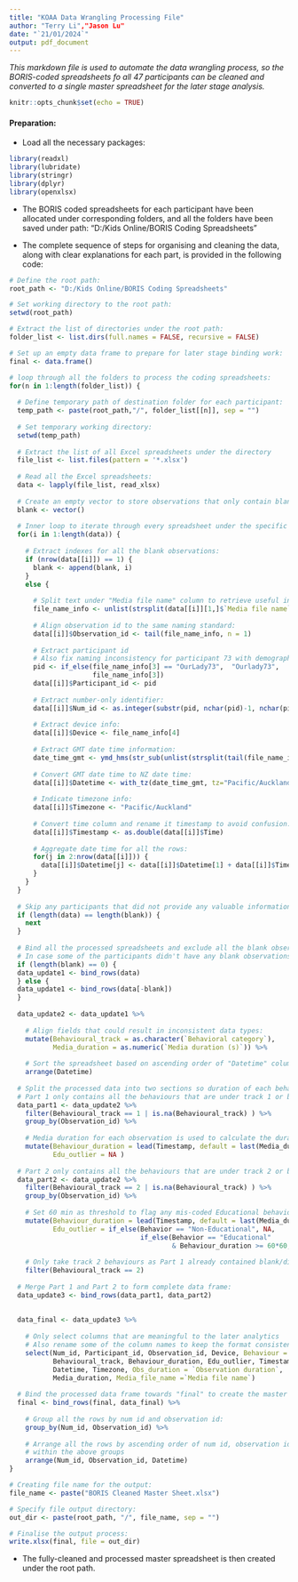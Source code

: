 ---
title: "KOAA Data Wrangling Processing File"
author: "Terry Li","Jason Lu"
date: "`21/01/2024`"
output: pdf_document
---

*This markdown file is used to automate the data wrangling process, so the BORIS-coded spreadsheets fo all 47 participants can be cleaned and converted to a single master spreadsheet for the later stage analysis.*

```{r setup, include=FALSE}
knitr::opts_chunk$set(echo = TRUE)
```

#### Preparation:

+ Load all the necessary packages:

```{r}
library(readxl)
library(lubridate)
library(stringr)
library(dplyr)
library(openxlsx)
```

+ The BORIS coded spreadsheets for each participant have been allocated under corresponding folders, and all the folders have been saved under path: "D:/Kids Online/BORIS Coding Spreadsheets"  

+ The complete sequence of steps for organising and cleaning the data, along with clear explanations for each part, is provided in the following code:

```{r}
# Define the root path:
root_path <- "D:/Kids Online/BORIS Coding Spreadsheets" 

# Set working directory to the root path:
setwd(root_path)    

# Extract the list of directories under the root path:
folder_list <- list.dirs(full.names = FALSE, recursive = FALSE)

# Set up an empty data frame to prepare for later stage binding work: 
final <- data.frame()

# loop through all the folders to process the coding spreadsheets:
for(n in 1:length(folder_list)) {
  
  # Define temporary path of destination folder for each participant:
  temp_path <- paste(root_path,"/", folder_list[[n]], sep = "") 
  
  # Set temporary working directory:
  setwd(temp_path)                  
  
  # Extract the list of all Excel spreadsheets under the directory
  file_list <- list.files(pattern = '*.xlsx')                                   
  
  # Read all the Excel spreadsheets:
  data <- lapply(file_list, read_xlsx)
  
  # Create an empty vector to store observations that only contain blank behaviour:
  blank <- vector()                                                              
  
  # Inner loop to iterate through every spreadsheet under the specific folder:
  for(i in 1:length(data)) {
    
    # Extract indexes for all the blank observations: 
    if (nrow(data[[i]]) == 1) {
      blank <- append(blank, i)                                                  
    }
    else {
      
      # Split text under "Media file name" column to retrieve useful info :
      file_name_info <- unlist(strsplit(data[[i]][1,]$`Media file name`, "/"))    
      
      # Align observation id to the same naming standard: 
      data[[i]]$Observation_id <- tail(file_name_info, n = 1)    
      
      # Extract participant id 
      # Also fix naming inconsistency for participant 73 with demographic sheet:
      pid <- if_else(file_name_info[3] == "OurLady73",  "Ourlady73", 
                     file_name_info[3])
      data[[i]]$Participant_id <- pid
      
      # Extract number-only identifier:
      data[[i]]$Num_id <- as.integer(substr(pid, nchar(pid)-1, nchar(pid)))
      
      # Extract device info:
      data[[i]]$Device <- file_name_info[4]       
      
      # Extract GMT date time information:
      date_time_gmt <- ymd_hms(str_sub(unlist(strsplit(tail(file_name_info, n = 1), "_"))[1], 4)) 
      
      # Convert GMT date time to NZ date time:
      data[[i]]$Datetime <- with_tz(date_time_gmt, tz="Pacific/Auckland")                         
      
      # Indicate timezone info:
      data[[i]]$Timezone <- "Pacific/Auckland"   
      
      # Convert time column and rename it timestamp to avoid confusion:
      data[[i]]$Timestamp <- as.double(data[[i]]$Time)                 
      
      # Aggregate date time for all the rows:
      for(j in 2:nrow(data[[i]])) {
        data[[i]]$Datetime[j] <- data[[i]]$Datetime[1] + data[[i]]$Timestamp[j]             
      }
    }
  }
  
  # Skip any participants that did not provide any valuable information:
  if (length(data) == length(blank)) {
    next
  }   
   
  # Bind all the processed spreadsheets and exclude all the blank observations:
  # In case some of the participants didn't have any blank observations:
  if (length(blank) == 0) {
  data_update1 <- bind_rows(data)          
  } else {
  data_update1 <- bind_rows(data[-blank]) 
  }
  
  data_update2 <- data_update1 %>%
    
    # Align fields that could result in inconsistent data types:
    mutate(Behavioural_track = as.character(`Behavioral category`), 
           Media_duration = as.numeric(`Media duration (s)`)) %>%
    
    # Sort the spreadsheet based on ascending order of "Datetime" column
    arrange(Datetime)
  
  # Split the processed data into two sections so duration of each behaviour can be worked out:
  # Part 1 only contains all the behaviours that are under track 1 or blank/disengaged:
  data_part1 <- data_update2 %>%          
    filter(Behavioural_track == 1 | is.na(Behavioural_track) ) %>%  
    group_by(Observation_id) %>%
    
    # Media duration for each observation is used to calculate the duration of the last behaviour:
    mutate(Behaviour_duration = lead(Timestamp, default = last(Media_duration)) - Timestamp, 
           Edu_outlier = NA ) 
  
  # Part 2 only contains all the behaviours that are under track 2 or blank/disengaged:
  data_part2 <- data_update2 %>%
    filter(Behavioural_track == 2 | is.na(Behavioural_track) ) %>%  
    group_by(Observation_id) %>%
    
    # Set 60 min as threshold to flag any mis-coded Educational behaviours outliers:
    mutate(Behaviour_duration = lead(Timestamp, default = last(Media_duration)) - Timestamp, 
           Edu_outlier = if_else(Behavior == "Non-Educational", NA, 
                                 if_else(Behavior == "Educational" 
                                         & Behaviour_duration >= 60*60, TRUE, FALSE))) %>%  
    
    # Only take track 2 behaviours as Part 1 already contained blank/disengaged behaviours:
    filter(Behavioural_track == 2)  
  
  # Merge Part 1 and Part 2 to form complete data frame:
  data_update3 <- bind_rows(data_part1, data_part2)  
  
  
  data_final <- data_update3 %>%
    
    # Only select columns that are meaningful to the later analytics
    # Also rename some of the column names to keep the format consistent: 
    select(Num_id, Participant_id, Observation_id, Device, Behaviour = Behavior, 
           Behavioural_track, Behaviour_duration, Edu_outlier, Timestamp, 
           Datetime, Timezone, Obs_duration = `Observation duration`, 
           Media_duration, Media_file_name =`Media file name`)
  
  # Bind the processed data frame towards "final" to create the master data frame: 
  final <- bind_rows(final, data_final) %>%
    
    # Group all the rows by num id and observation id: 
    group_by(Num_id, Observation_id) %>%
    
    # Arrange all the rows by ascending order of num id, observation id and datetime 
    # within the above groups
    arrange(Num_id, Observation_id, Datetime)
}

# Creating file name for the output:
file_name <- paste("BORIS Cleaned Master Sheet.xlsx")

# Specify file output directory:
out_dir <- paste(root_path, "/", file_name, sep = "")             

# Finalise the output process:
write.xlsx(final, file = out_dir)

```

+ The fully-cleaned and processed master spreadsheet is then created under the root path.

